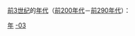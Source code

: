{{Catnav|頁面分類|历史|歷史學|年代学|年代}}
{{Catnav|頁面分類|人文學科|歷史學|年代学|年代}}

[[前3世纪|前3世纪]]的[[年代|年代]]（[[前200年代|前200年代]]－[[前290年代|前290年代]]）：

{{世纪各年代导航}}

[[Category:前3世纪|年]]
[[Category:年代|-03]]